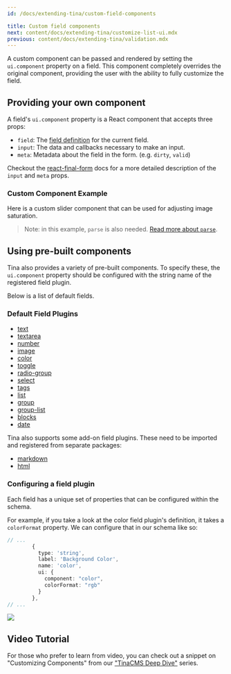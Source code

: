 ```yaml
---
id: /docs/extending-tina/custom-field-components

title: Custom field components
next: content/docs/extending-tina/customize-list-ui.mdx
previous: content/docs/extending-tina/validation.mdx
---
```


A custom component can be passed and rendered by setting the `ui.component` property on a field. This component completely overrides the original component, providing the user with the ability to fully customize the field.

## Providing your own component

A field's `ui.component` property is a React component that accepts three props:

- `field`: The [field definition](https://tinacms.org/docs/reference/toolkit/fields) for the current field.
- `input`: The data and callbacks necessary to make an input.
- `meta`: Metadata about the field in the form. (e.g. `dirty`, `valid`)

Checkout the [react-final-form](https://github.com/final-form/react-final-form#fieldrenderprops) docs for a more detailed description of the `input` and `meta` props.

### Custom Component Example

Here is a custom slider component that can be used for adjusting image saturation.

> Note: in this example, `parse` is also needed. [Read more about `parse`](/docs/extending-tina/format-and-parse/).

## Using pre-built components

Tina also provides a variety of pre-built components. To specify these, the `ui.component` property should be configured with the string name of the registered field plugin.

Below is a list of default fields.

### Default Field Plugins

- [text](/docs/reference/toolkit/fields/text/)
- [textarea](/docs/reference/toolkit/fields/textarea/)
- [number](/docs/reference/toolkit/fields/number/)
- [image](/docs/reference/toolkit/fields/image/)
- [color](/docs/reference/toolkit/fields/color/)
- [toggle](/docs/reference/toolkit/fields/toggle/)
- [radio-group](/docs/reference/toolkit/fields/radio-group/)
- [select](/docs/reference/toolkit/fields/select/)
- [tags](/docs/reference/toolkit/fields/tags/)
- [list](/docs/reference/toolkit/fields/list/)
- [group](/docs/reference/toolkit/fields/group/)
- [group-list](/docs/reference/toolkit/fields/group-list/)
- [blocks](/docs/reference/toolkit/fields/blocks/)
- [date](/docs/reference/toolkit/fields/date/)

Tina also supports some add-on field plugins. These need to be imported and registered from separate packages:

- [markdown](/docs/reference/toolkit/fields/markdown/)
- [html](/docs/reference/toolkit/fields/html/)

### Configuring a field plugin

Each field has a unique set of properties that can be configured within the schema.

For example, if you take a look at the color field plugin's definition, it takes a `colorFormat` property. We can configure that in our schema like so:

```ts
// ...
        {
          type: 'string',
          label: 'Background Color',
          name: 'color',
          ui: {
            component: "color",
            colorFormat: "rgb"
          }
        },
// ...
```

![](https://res.cloudinary.com/forestry-demo/image/upload/v1652976482/tina-io/docs/extending-tina/image-saturation.png)

## Video Tutorial

For those who prefer to learn from video, you can check out a snippet on "Customizing Components" from our ["TinaCMS Deep Dive"](https://www.youtube.com/watch?v=PcgnJDILv4w&list=PLPar4H9PHKVqoCwZy79PHr8-W_vA3lAOB&pp=iAQB) series.

<Youtube embedSrc="https://www.youtube.com/embed/amSRwAbgMR0?start=744" />
